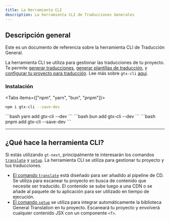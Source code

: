 ```yaml
---
title: La Herramienta CLI
description: La herramienta CLI de Traducciones Generales 
---
```


## Descripción general

Este es un documento de referencia sobre la herramienta CLI de Traducción General.

La herramienta CLI se utiliza para gestionar las traducciones de tu proyecto.
Te permite [generar traducciones](/docs/cli/translate), [generar plantillas de traducción](/docs/cli/generate), y [configurar tu proyecto para traducción](/docs/cli/setup).
Lee más sobre `gtx-cli` [aquí](/docs/cli).

### Instalación

<Tabs items={["npm", "yarn", "bun", "pnpm"]}>
  <Tab value="npm">
  ```bash 
  npm i gtx-cli --save-dev
  ``` 
  </Tab>
  <Tab value="yarn">
  ```bash 
  yarn add gtx-cli --dev
  ```
  </Tab>
  <Tab value="bun">
  ```bash 
  bun add gtx-cli --dev
  ```
  </Tab>
  <Tab value="pnpm">
  ```bash 
  pnpm add gtx-cli --save-dev
  ```
  </Tab>
</Tabs>

---

## ¿Qué hace la herramienta CLI?

Si estás utilizando `gt-next`, principalmente te interesarán los comandos [`translate`](/docs/cli/translate) y [`setup`](/docs/cli/setup).
La herramienta CLI se utiliza para gestionar tu proyecto y tus traducciones.

 * [El comando `translate`](/docs/cli/translate) está diseñado para ser añadido al pipeline de CD.
   Se utiliza para escanear tu proyecto en busca de contenido que necesite ser traducido.
   El contenido se sube luego a una CDN o se añade al paquete de tu aplicación para ser utilizado en tiempo de ejecución.
 * [El comando `setup`](/docs/cli/setup) se utiliza para integrar automáticamente la biblioteca General Translation en tu proyecto.
   Escaneará tu proyecto y envolverá cualquier contenido JSX con un componente `<T>`.

